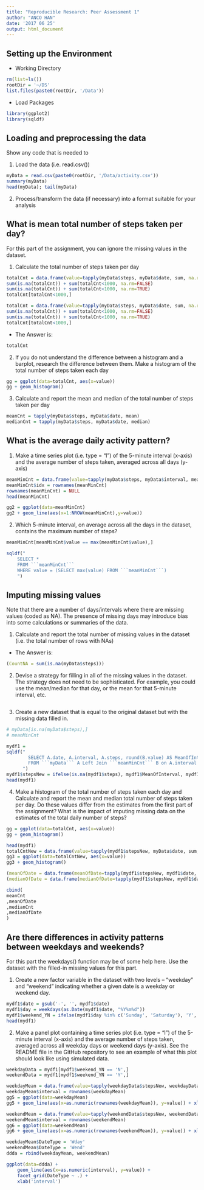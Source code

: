 ```yaml
---
title: "Reproducible Research: Peer Assessment 1"
author: "ANCO HAN"
date: '2017 06 25'
output: html_document
---
```


## Setting up the Environment

* Working Directory
```r
rm(list=ls())
rootDir = '~/DS'
list.files(paste0(rootDir, '/Data'))
```

* Load Packages
```r
library(ggplot2)
library(sqldf)
```

## Loading and preprocessing the data
Show any code that is needed to

1. Load the data (i.e.  read.csv())
```r
myData = read.csv(paste0(rootDir, '/Data/activity.csv'))
summary(myData)
head(myData); tail(myData)
```

2. Process/transform the data (if necessary) into a format suitable for your analysis


## What is mean total number of steps taken per day?
For this part of the assignment, you can ignore the missing values in the dataset.

1. Calculate the total number of steps taken per day
```r
totalCnt = data.frame(value=tapply(myData$steps, myData$date, sum, na.rm=TRUE))
sum(is.na(totalCnt)) + sum(totalCnt<1000, na.rm=FALSE)
sum(is.na(totalCnt)) + sum(totalCnt<1000, na.rm=TRUE)
totalCnt[totalCnt<1000,]
```

```r
totalCnt = data.frame(value=tapply(myData$steps, myData$date, sum, na.rm=FALSE))
sum(is.na(totalCnt)) + sum(totalCnt<1000, na.rm=FALSE)
sum(is.na(totalCnt)) + sum(totalCnt<1000, na.rm=TRUE)
totalCnt[totalCnt<1000,]
```

* The Answer is:
```r
totalCnt
```


2. If you do not understand the difference between a histogram and a barplot, research the difference
between them. Make a histogram of the total number of steps taken each day

```r
gg = ggplot(data=totalCnt, aes(x=value))
gg + geom_histogram()
```

3. Calculate and report the mean and median of the total number of steps taken per day

```r
meanCnt = tapply(myData$steps, myData$date, mean)
medianCnt = tapply(myData$steps, myData$date, median)
```


## What is the average daily activity pattern?

1. Make a time series plot (i.e. type = "l") of the 5-minute interval (x-axis) and the average number of steps taken, averaged across all days (y-axis)
```r
meanMinCnt = data.frame(value=tapply(myData$steps, myData$interval, mean, na.rm=TRUE))
meanMinCnt$idx = rownames(meanMinCnt)
rownames(meanMinCnt) = NULL
head(meanMinCnt)

gg2 = ggplot(data=meanMinCnt)
gg2 + geom_line(aes(x=1:NROW(meanMinCnt),y=value))
```

2. Which 5-minute interval, on average across all the days in the dataset, contains the maximum number of steps?
```r
meanMinCnt[meanMinCnt$value == max(meanMinCnt$value),]

sqldf("
    SELECT *
    FROM ```meanMinCnt```
    WHERE value = (SELECT max(value) FROM ```meanMinCnt```)
    ")
```


## Imputing missing values
Note that there are a number of days/intervals where there are missing values (coded as NA). The presence of missing days may introduce bias into some calculations or summaries of the data.

1. Calculate and report the total number of missing values in the dataset (i.e. the total number of rows with NAs)

* The Answer is:
```r
(CountNA = sum(is.na(myData$steps)))
```

2. Devise a strategy for filling in all of the missing values in the dataset. The strategy does not need to be sophisticated. For example, you could use the mean/median for that day, or the mean for that 5-minute interval, etc.
```r
```

3. Create a new dataset that is equal to the original dataset but with the missing data filled in.
```r
# myData[is.na(myData$steps),]
# meanMinCnt

mydf1 = 
sqldf("
        SELECT A.date, A.interval, A.steps, round(B.value) AS MeanOfInterval
        FROM ```myData``` A Left Join ```meanMinCnt``` B on A.interval = B.idx;
      ")
mydf1$stepsNew = ifelse(is.na(mydf1$steps), mydf1$MeanOfInterval, mydf1$steps) 
head(mydf1)
```

4. Make a histogram of the total number of steps taken each day and Calculate and report the mean and median total number of steps taken per day. Do these values differ from the estimates from the first part of the assignment? What is the impact of imputing missing data on the estimates of the total daily number of steps?
```r
gg = ggplot(data=totalCnt, aes(x=value))
gg + geom_histogram()

head(mydf1)
totalCntNew = data.frame(value=tapply(mydf1$stepsNew, myData$date, sum, na.rm=FALSE))
gg3 = ggplot(data=totalCntNew, aes(x=value))
gg3 + geom_histogram()

(meanOfDate = data.frame(meanOfDate=tapply(mydf1$stepsNew, mydf1$date, mean)))
(medianOfDate = data.frame(medianOfDate=tapply(mydf1$stepsNew, mydf1$date, median)))

cbind(
meanCnt
,meanOfDate
,medianCnt
,medianOfDate
)
```


## Are there differences in activity patterns between weekdays and weekends?
For this part the weekdays() function may be of some help here. Use the dataset with the filled-in missing values for this part.

1. Create a new factor variable in the dataset with two levels – “weekday” and “weekend” indicating whether a given date is a weekday or weekend day.
```r
mydf1$date = gsub('-', '', mydf1$date)
mydf1$day = weekdays(as.Date(mydf1$date, "%Y%m%d"))
mydf1$weekend_YN = ifelse(mydf1$day %in% c('Sunday', 'Saturday'), 'Y', 'N')
head(mydf1)
```

2. Make a panel plot containing a time series plot (i.e. type = "l") of the 5-minute interval (x-axis) and the average number of steps taken, averaged across all weekday days or weekend days (y-axis). See the README file in the GitHub repository to see an example of what this plot should look like using simulated data.
```r
weekdayData = mydf1[mydf1$weekend_YN == 'N',]
weekendData = mydf1[mydf1$weekend_YN == 'Y',]

weekdayMean = data.frame(value=tapply(weekdayData$stepsNew, weekdayData$interval, mean))
weekdayMean$interval = rownames(weekdayMean)
gg5 = ggplot(data=weekdayMean)
gg5 + geom_line(aes(x=as.numeric(rownames(weekdayMean)), y=value)) + xlab('interval')

weekendMean = data.frame(value=tapply(weekendData$stepsNew, weekendData$interval, mean))
weekendMean$interval = rownames(weekendMean)
gg6 = ggplot(data=weekendMean)
gg6 + geom_line(aes(x=as.numeric(rownames(weekendMean)), y=value)) + xlab('interval')

weekdayMean$DateType = 'Wday'
weekendMean$DateType = 'Wend'
ddda = rbind(weekdayMean, weekendMean)

ggplot(data=ddda) +
    geom_line(aes(x=as.numeric(interval), y=value)) +
    facet_grid(DateType ~ .) +
    xlab('interval')
```

